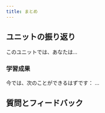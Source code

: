 ```yaml
---
title: まとめ
---
```


## <i class="fa-solid fa-chalkboard-user"></i> ユニットの振り返り

このユニットでは、あなたは...
### <i class="fa-solid fa-clipboard-list-check"></i> 学習成果

今では、次のことができるはずです：
...

## 質問とフィードバック


<DocsFeedback/>
